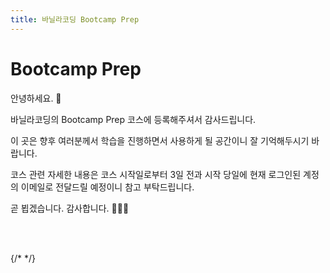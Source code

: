 ```yaml
---
title: 바닐라코딩 Bootcamp Prep
---
```



# Bootcamp Prep

안녕하세요. 🙂

바닐라코딩의 Bootcamp Prep 코스에 등록해주셔서 감사드립니다.

이 곳은 향후 여러분께서 학습을 진행하면서 사용하게 될 공간이니 잘 기억해두시기 바랍니다.

코스 관련 자세한 내용은 코스 시작일로부터 3일 전과 시작 당일에 현재 로그인된 계정의 이메일로 전달드릴 예정이니 참고 부탁드립니다.

곧 뵙겠습니다. 감사합니다. 🙇🏻‍♂️

<br/>
<br/>

{/* <Giscus
  repo="crwdu/lms-contents-js101"
  repoId="R_kgDOL2ikqQ"
  category="Q&A"
  categoryId="DIC_kwDOL2ikqc4CgSAu"
  mapping="pathname"
  reactionsEnabled="1"
  strict="1"
  emitMetadata="0"
  inputPosition="top"
  theme="preferred_color_scheme"
  lang="ko"
  loading="lazy"
/> */}
